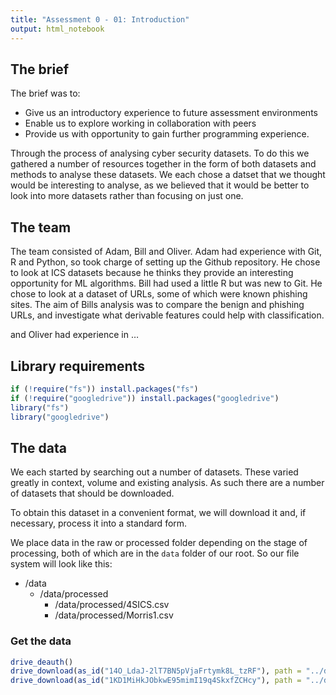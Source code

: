 ```yaml
---
title: "Assessment 0 - 01: Introduction"
output: html_notebook
---
```


## The brief

The brief was to:

* Give us an introductory experience to future assessment environments
* Enable us to explore working in collaboration with peers
* Provide us with opportunity to gain further programming experience.

Through the process of analysing cyber security datasets. To do this we gathered a number of resources together in the form of both datasets and methods to analyse these datasets. We each chose a datset that we thought would be interesting to analyse, as we believed that it would be better to look into more datasets rather than focusing on just one. 

## The team
The team consisted of Adam, Bill and Oliver. Adam had experience with Git, R and Python, so took charge of setting up the Github repository. He chose to look at ICS datasets because he thinks they provide an interesting opportunity for ML algorithms. Bill had used a little R but was new to Git. He chose to look at a dataset of URLs, some of which were known phishing sites. The aim of Bills analysis was to compare the benign and phishing URLs, and investigate what derivable features could help with classification.

and Oliver had experience in ...

## Library requirements

```r
if (!require("fs")) install.packages("fs")
if (!require("googledrive")) install.packages("googledrive")
library("fs")
library("googledrive")
```


## The data

We each started by searching out a number of datasets. These varied greatly in context, volume and existing analysis. As such there are a number of datasets that should be downloaded. 

To obtain this dataset in a convenient format, we will download it and, if necessary, process it into a standard form.

We place data in the raw or processed folder depending on the stage of processing, both of which are in the `data` folder of our root. So our file system will look like this:

* /data
  * /data/processed
    * /data/processed/4SICS.csv
    * /data/processed/Morris1.csv



### Get the data
```r
drive_deauth()
drive_download(as_id("14O_LdaJ-2lT7BN5pVjaFrtymk8L_tzRF"), path = "../data/processed/4SICS.csv", overwrite = TRUE)
drive_download(as_id("1KD1MiHkJObkwE95mimI19q4SkxfZCHcy"), path = "../data/processed/Morris1.csv", overwrite = TRUE)
``` 

